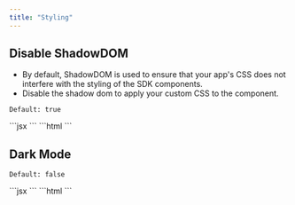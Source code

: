 ```yaml
---
title: "Styling"
---
```


## Disable ShadowDOM
- By default, ShadowDOM is used to ensure that your app's CSS does not interfere with the styling of the SDK components.
- Disable the shadow dom to apply your custom CSS to the component.

`Default: true`

<Tabs>

<Tab title="React / Next.js">
```jsx
<VeltCommentComposer shadowDom={false} />
```
</Tab>

<Tab title="Other Frameworks"> 
```html
<velt-comment-composer shadow-dom="false"></velt-comment-composer>
```
</Tab>

</Tabs>


## Dark Mode

`Default: false`

<Tabs>

<Tab title="React / Next.js">
```jsx
<VeltCommentComposer darkMode={true} />
```

</Tab>

<Tab title="Other Frameworks">
```html
<velt-comment-composer dark-mode="true"></velt-comment-composer>
```

</Tab>
</Tabs>